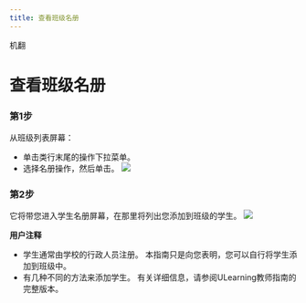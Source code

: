 ```yaml
--- 
title: 查看班级名册
--- 
```



机翻
# 查看班级名册

### 第1步 

 从班级列表屏幕： 
 - 单击类行末尾的操作下拉菜单。 
 - 选择名册操作，然后单击。 
 ![](/img/ulearning/teacher/class07.png)
 
 ### 第2步 
 它将带您进入学生名册屏幕，在那里将列出您添加到班级的学生。 
 ![](/img/ulearning/teacher/class08.png)
 
 **用户注释** 
 - 学生通常由学校的行政人员注册。 本指南只是向您表明，您可以自行将学生添加到班级中。 
 - 有几种不同的方法来添加学生。 有关详细信息，请参阅ULearning教师指南的完整版本。
